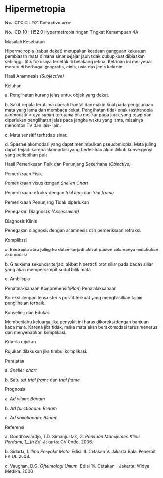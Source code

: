 # Hipermetropia

No. ICPC-2 : F91 Refractive error

No. ICD-10 : H52.0 Hypermetropia ringan Tingkat Kemampuan 4A

 

Masalah Kesehatan

Hipermetropia (rabun dekat) merupakan keadaan gangguan kekuatan pembiasan mata dimana sinar sejajar jauh tidak cukup kuat dibiaskan sehingga titik fokusnya terletak di belakang retina. Kelainan ini menyebar merata di berbagai geografis, etnis, usia dan jenis kelamin.

Hasil Anamnesis _(Subjective)_

Keluhan

a. Penglihatan kurang jelas untuk objek yang dekat.

b. Sakit kepala terutama daerah frontal dan makin kuat pada penggunaan mata yang lama dan membaca dekat. Penglihatan tidak enak (asthenopia akomodatif = _eye strain_) terutama bila melihat pada jarak yang tetap dan diperlukan penglihatan jelas pada jangka waktu yang lama, misalnya menonton TV dan lain- lain.

c. Mata sensitif terhadap sinar.

d. Spasme akomodasi yang dapat menimbulkan pseudomiopia. Mata juling dapat terjadi karena akomodasi yang berlebihan akan diikuti konvergensi yang berlebihan pula.

Hasil Pemeriksaan Fisik dan Penunjang Sederhana _(Objective)_

Pemeriksaan Fisik

Pemeriksaan visus dengan _Snellen Chart_

Pemeriksaan refraksi dengan _trial lens_ dan _trial frame_

Pemeriksaan Penunjang Tidak diperlukan

Penegakan Diagnostik _(Assessment)_

Diagnosis Klinis

Penegakan diagnosis dengan anamnesis dan pemeriksaan refraksi.

Komplikasi

a. Esotropia atau juling ke dalam terjadi akibat pasien selamanya melakukan akomodasi

b. Glaukoma sekunder terjadi akibat hipertrofi otot siliar pada badan siliar yang akan mempersempit sudut bilik mata

c. Ambliopia

 

Penatalaksanaan Komprehensif(_Plan_) Penatalaksanaan

Koreksi dengan lensa sferis positif terkuat yang menghasilkan tajam penglihatan terbaik.

Konseling dan Edukasi

Memberitahu keluarga jika penyakit ini harus dikoreksi dengan bantuan kaca mata. Karena jika tidak, maka mata akan berakomodasi terus menerus dan menyebabkan komplikasi.

Kriteria rujukan

Rujukan dilakukan jika timbul komplikasi.

Peralatan

a. _Snellen chart_

b. Satu set _trial frame_ dan _trial frame_

Prognosis

a. _Ad vitam_: _Bonam_

b. _Ad functionam_: _Bonam_

c. _Ad sanationam_: _Bonam_

Referensi

a. Gondhowiardjo, T.D. Simanjuntak, G. _Panduan Manajemen Klinis Perdami, 1__th_ _Ed_. Jakarta: CV Ondo. 2006.

b. Sidarta, I. _Ilmu Penyakit Mata_. Edisi III. Cetakan V. Jakarta:Balai Penerbit FK UI. 2008.

c. Vaughan, D.G. _Oftalmologi Umum._ Edisi 14. Cetakan I. Jakarta: Widya Medika. 2000
